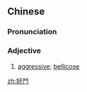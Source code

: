 {{also|好斗}}
==Chinese==
{{zh-forms|s=好斗}}

===Pronunciation===
{{zh-pron
|m=hàodòu
|c=hou3 dau3
|cat=a
}}

===Adjective===
{{zh-adj}}

# [[aggressive]]; [[bellicose]]

[[zh:好鬥]]